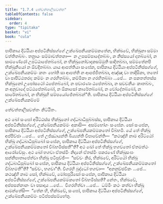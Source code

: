 ```yaml
---
title: "1.7.4 තේචත්තාලීසවත්ත"
tableOfContents: false
sidebar:
  order: 4
type: "tipitaka"
basket: "vi"
book: "cula"
---
```



<DynamicBreadcrumb />

<Division number="70" book="cula">

<Paragraph number="321" book="cula">
පාපිකාය දිට්ඨියා අප්පටිනිස්සග්ගේ උක්ඛේපනීයකම්මකතේන, භික්ඛවේ, භික්ඛුනා සම්මා වත්තිතබ්බං. තත්‍රායං සම්මාවත්තනා—  න උපසම්පාදේතබ්බං, න නිස්සයෝ දාතබ්බෝ, න සාමණේරෝ උපට්ඨාපේතබ්බෝ, න භික්ඛුනෝවාදකසම්මුති සාදිතබ්බා, සම්මතේනපි භික්ඛුනියෝ න ඕවදිතබ්බා. යාය ආපත්තියා සංඝේන, පාපිකාය දිට්ඨියා අප්පටිනිස්සග්ගේ, උක්ඛේපනීයකම්මං කතං හෝති සා ආපත්ති න ආපජ්ජිතබ්බා, අඤ්ඤා වා තාදිසිකා, තතෝ වා පාපිට්ඨතරා; කම්මං න ගරහිතබ්බං, කම්මිකා න ගරහිතබ්බා …පේ…  න පකතත්තස්ස භික්ඛුනෝ උපෝසථෝ ඨපේතබ්බෝ, න පවාරණා ඨපේතබ්බා, න සවචනීයං කාතබ්බං, න අනුවාදෝ පට්ඨපේතබ්බෝ, න ඕකාසෝ කාරේතබ්බෝ, න චෝදේතබ්බෝ, න සාරේතබ්බෝ, න භික්ඛූහි සම්පයෝජේතබ්බන්”ති.

</Paragraph>
</Division>

<Paragraph number="322" type="center" book="cula">
පාපිකාය දිට්ඨියා අප්පටිනිස්සග්ගේ උක්ඛේපනීයකම්මේ

  
තේචත්තාලීසවත්තං නිට්ඨිතං.


</Paragraph>

<Division number="71" book="cula">

<Paragraph number="323" book="cula">
අථ ඛෝ සංඝෝ අරිට්ඨස්ස භික්ඛුනෝ ගද්ධබාධිපුබ්බස්ස, පාපිකාය දිට්ඨියා අප්පටිනිස්සග්ගේ, උක්ඛේපනීයකම්මං අකාසි—  අසම්භෝගං සංඝේන. සෝ සංඝේන, පාපිකාය දිට්ඨියා අප්පටිනිස්සග්ගේ, උක්ඛේපනීයකම්මකතෝ විබ්භමි. යේ තේ භික්ඛූ අප්පිච්ඡා …පේ…  තේ උජ්ඣායන්ති ඛිය්‍යන්ති විපාචේන්ති—  “කථඤ්හි නාම අරිට්ඨෝ භික්ඛු ගද්ධබාධිපුබ්බෝ සංඝේන, පාපිකාය දිට්ඨියා අප්පටිනිස්සග්ගේ, උක්ඛේපනීයකම්මකතෝ විබ්භමිස්සතී”ති? අථ ඛෝ තේ භික්ඛූ භගවතෝ ඒතමත්ථං ආරෝචේසුං.
</Paragraph>

<Paragraph number="324" book="cula">
අථ ඛෝ භගවා ඒතස්මිං නිදානේ ඒතස්මිං පකරණේ භික්ඛුසංඝං සන්නිපාතාපේත්වා භික්ඛූ පටිපුච්ඡි—  “සච්චං කිර, භික්ඛවේ, අරිට්ඨෝ භික්ඛු ගද්ධබාධිපුබ්බෝ සංඝේන, පාපිකාය දිට්ඨියා අප්පටිනිස්සග්ගේ, උක්ඛේපනීයකම්මකතෝ විබ්භමතී”ති? “සච්චං, භගවා”ති. විගරහි බුද්ධෝ භගවා—  “අනනුච්ඡවිකං …පේ…  කථඤ්හි නාම සෝ, භික්ඛවේ, මෝඝපුරිසෝ සංඝේන, පාපිකාය දිට්ඨියා අප්පටිනිස්සග්ගේ, උක්ඛේපනීයකම්මකතෝ විබ්භමිස්සති? නේතං, භික්ඛවේ, අප්පසන්නානං වා පසාදාය …පේ…  විගරහිත්වා …පේ…  ධම්මිං කථං කත්වා භික්ඛූ ආමන්තේසි—  “තේන හි, භික්ඛවේ, සංඝෝ, පාපිකාය දිට්ඨියා අප්පටිනිස්සග්ගේ, උක්ඛේපනීයකම්මං පටිප්පස්සම්භේතු.
</Paragraph>
</Division>